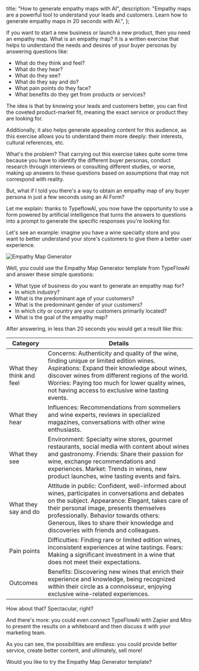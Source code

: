 
  title: "How to generate empathy maps with AI",
  description:
    "Empathy maps are a powerful tool to understand your leads and customers. Learn how to generate empathy maps in 20 seconds with AI.",
};

If you want to start a new business or launch a new product, then you need an empathy map. What is an empathy map? It is a written exercise that helps to understand the needs and desires of your buyer personas by answering questions like:

- What do they think and feel?
- What do they hear?
- What do they see?
- What do they say and do?
- What pain points do they face?
- What benefits do they get from products or services?

The idea is that by knowing your leads and customers better, you can find the coveted product-market fit, meaning the exact service or product they are looking for. 

Additionally, it also helps generate appealing content for this audience, as this exercise allows you to understand them more deeply: their interests, cultural references, etc.

What's the problem? That carrying out this exercise takes quite some time because you have to identify the different buyer personas, conduct research through interviews or consulting different studies, or worse, making up answers to these questions based on assumptions that may not correspond with reality.

But, what if I told you there's a way to obtain an empathy map of any buyer persona in just a few seconds using an AI Form?

Let me explain: thanks to TypeflowAI, you now have the opportunity to use a form powered by artificial intelligence that turns the answers to questions into a prompt to generate the specific responses you're looking for.

Let's see an example: imagine you have a wine specialty store and you want to better understand your store's customers to give them a better user experience.

<Image
  src={EmpathyMapGenerator}
  alt="Empathy Map Generator"
  className="rounded-xl max-w-full" 
/>

Well, you could use the Empathy Map Generator template from TypeFlowAI and answer these simple questions:

<UseCaseCallout title="Example questions" type="questions">

- What type of business do you want to generate an empathy map for?
- In which industry?
- What is the predominant age of your customers?
- What is the predominant gender of your customers?
- In which city or country are your customers primarily located?
- What is the goal of the empathy map?

</UseCaseCallout>

<UseCaseCallout title="Result" type="result">

After answering, in less than 20 seconds you would get a result like this:

| Category                 | Details                                                                                                                                                                                                 |
|--------------------------|---------------------------------------------------------------------------------------------------------------------------------------------------------------------------------------------------------|
| What they think and feel | Concerns: Authenticity and quality of the wine, finding unique or limited edition wines. Aspirations: Expand their knowledge about wines, discover wines from different regions of the world. Worries: Paying too much for lower quality wines, not having access to exclusive wine tasting events. |
| What they hear           | Influences: Recommendations from sommeliers and wine experts, reviews in specialized magazines, conversations with other wine enthusiasts.                                                                                                                       |
| What they see            | Environment: Specialty wine stores, gourmet restaurants, social media with content about wines and gastronomy. Friends: Share their passion for wine, exchange recommendations and experiences. Market: Trends in wines, new product launches, wine tasting events and fairs.                                           |
| What they say and do     | Attitude in public: Confident, well-informed about wines, participates in conversations and debates on the subject. Appearance: Elegant, takes care of their personal image, presents themselves professionally. Behavior towards others: Generous, likes to share their knowledge and discoveries with friends and colleagues. |
| Pain points              | Difficulties: Finding rare or limited edition wines, inconsistent experiences at wine tastings. Fears: Making a significant investment in a wine that does not meet their expectations.                                                                                                                                         |
| Outcomes                 | Benefits: Discovering new wines that enrich their experience and knowledge, being recognized within their circle as a connoisseur, enjoying exclusive wine-related experiences.                                                                                                                                             |

</UseCaseCallout >

How about that? Spectacular, right?

And there's more: you could even connect TypeFlowAI with Zapier and Miro to present the results on a whiteboard and then discuss it with your marketing team.

As you can see, the possibilities are endless: you could provide better service, create better content, and ultimately, sell more!

Would you like to try the Empathy Map Generator template?

